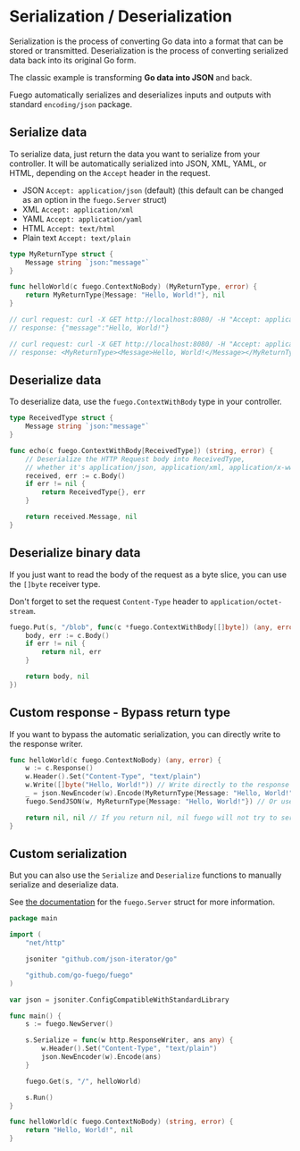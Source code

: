 
# Serialization / Deserialization

Serialization is the process of converting Go data into a format that can be stored or transmitted. Deserialization is the process of converting serialized data back into its original Go form.

The classic example is transforming **Go data into JSON** and back.

Fuego automatically serializes and deserializes inputs and outputs with standard `encoding/json` package.

<FlowChart selected="Serialization" />

## Serialize data

To serialize data, just return the data you want to serialize from your controller. It will be automatically serialized into JSON, XML, YAML, or HTML, depending on the `Accept` header in the request.

- JSON `Accept: application/json` (default) (this default can be changed as an option in the `fuego.Server` struct)
- XML `Accept: application/xml`
- YAML `Accept: application/yaml`
- HTML `Accept: text/html`
- Plain text `Accept: text/plain`

```go
type MyReturnType struct {
	Message string `json:"message"`
}

func helloWorld(c fuego.ContextNoBody) (MyReturnType, error) {
	return MyReturnType{Message: "Hello, World!"}, nil
}

// curl request: curl -X GET http://localhost:8080/ -H "Accept: application/json"
// response: {"message":"Hello, World!"}

// curl request: curl -X GET http://localhost:8080/ -H "Accept: application/xml"
// response: <MyReturnType><Message>Hello, World!</Message></MyReturnType>

```

## Deserialize data

To deserialize data, use the `fuego.ContextWithBody` type in your controller.

```go
type ReceivedType struct {
	Message string `json:"message"`
}

func echo(c fuego.ContextWithBody[ReceivedType]) (string, error) {
	// Deserialize the HTTP Request body into ReceivedType,
	// whether it's application/json, application/xml, application/x-www-form-urlencoded, etc.
	received, err := c.Body()
	if err != nil {
		return ReceivedType{}, err
	}

	return received.Message, nil
}
```

## Deserialize binary data

If you just want to read the body of the request as a byte slice, you can use the `[]byte` receiver type.

Don't forget to set the request `Content-Type` header to `application/octet-stream`.

```go
fuego.Put(s, "/blob", func(c *fuego.ContextWithBody[[]byte]) (any, error) {
	body, err := c.Body()
	if err != nil {
		return nil, err
	}

	return body, nil
})
```

## Custom response - Bypass return type

If you want to bypass the automatic serialization, you can directly write to the response writer.

```go
func helloWorld(c fuego.ContextNoBody) (any, error) {
	w := c.Response()
	w.Header().Set("Content-Type", "text/plain")
	w.Write([]byte("Hello, World!")) // Write directly to the response writer.
	_ = json.NewEncoder(w).Encode(MyReturnType{Message: "Hello, World!"}) // You can also use json.NewEncoder(w).Encode to serialize data directly into JSON
	fuego.SendJSON(w, MyReturnType{Message: "Hello, World!"}) // Or use fuego.SendJSON to serialize data directly into JSON

	return nil, nil // If you return nil, nil fuego will not try to serialize a response
}
```

## Custom serialization

But you can also use the `Serialize` and `Deserialize` functions to manually serialize and deserialize data.

See [the documentation](https://pkg.go.dev/github.com/go-fuego/fuego#Server) for the `fuego.Server` struct for more information.

```go
package main

import (
	"net/http"

	jsoniter "github.com/json-iterator/go"

	"github.com/go-fuego/fuego"
)

var json = jsoniter.ConfigCompatibleWithStandardLibrary

func main() {
	s := fuego.NewServer()

	s.Serialize = func(w http.ResponseWriter, ans any) {
		w.Header().Set("Content-Type", "text/plain")
		json.NewEncoder(w).Encode(ans)
	}

	fuego.Get(s, "/", helloWorld)

	s.Run()
}

func helloWorld(c fuego.ContextNoBody) (string, error) {
	return "Hello, World!", nil
}
```
